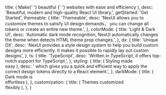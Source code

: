 
  title: (
    <span>
      Make{' '}
      <span className="x:tracking-tight x:inline x:font-semibold x:from-[#FF1CF7] x:to-[#b249f8] x:text-6xl x:bg-clip-text x:text-transparent x:bg-gradient-to-b">
        beautiful
      </span>{' '}
      websites with ease and efficiency
    </span>
  ),
  desc: 'Beautiful, modern and high-quality React UI library.',
  getStarted: 'Get Started',
  themeable: {
    title: 'Themeable',
    desc: 'NexUI allows you to customize themes to satisfy UI design demands， you can change all tokens or create an entire new theme.',
  },
  colorMode: {
    title: 'Light & Dark UI',
    desc: 'Automatic dark mode recognition, NexUI automatically changes the theme when detects HTML theme prop changes.',
  },
  dx: {
    title: 'Unique DX',
    desc: 'NexUI provides a style design system to help you build custom designs more efficiently. It makes it possible to rapidly lay out custom designs',
  },
  ts: {
    title: 'TypeScript',
    desc: 'Written in TypeScript, it offers top-notch support for TypeScript.',
  },
  styling: {
    title: (
      <span>
        Styling made
        <br />
        <span>easy</span>
      </span>
    ),
    desc: ' which gives you a quick and efficient way to apply the correct design tokens directly to a React element.',
  },
  darkMode: {
    title: (
      <span>
        Dark mode is
        <br />
        <span>effortless</span>
      </span>
    ),
  },
  customization: {
    title: (
      <span>
        Themes customized
        <br />
        <span>flexibly</span>
      </span>
    ),
  },
}

<HomePage translations={translations} />

